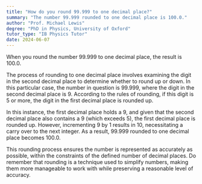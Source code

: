 ```yaml
---
title: "How do you round 99.999 to one decimal place?"
summary: "The number 99.999 rounded to one decimal place is 100.0."
author: "Prof. Michael Lewis"
degree: "PhD in Physics, University of Oxford"
tutor_type: "IB Physics Tutor"
date: 2024-06-07
---
```


When you round the number $99.999$ to one decimal place, the result is $100.0$.

The process of rounding to one decimal place involves examining the digit in the second decimal place to determine whether to round up or down. In this particular case, the number in question is $99.999$, where the digit in the second decimal place is $9$. According to the rules of rounding, if this digit is $5$ or more, the digit in the first decimal place is rounded up.

In this instance, the first decimal place holds a $9$, and given that the second decimal place also contains a $9$ (which exceeds $5$), the first decimal place is rounded up. However, incrementing $9$ by $1$ results in $10$, necessitating a carry over to the next integer. As a result, $99.999$ rounded to one decimal place becomes $100.0$.

This rounding process ensures the number is represented as accurately as possible, within the constraints of the defined number of decimal places. Do remember that rounding is a technique used to simplify numbers, making them more manageable to work with while preserving a reasonable level of accuracy.
    
